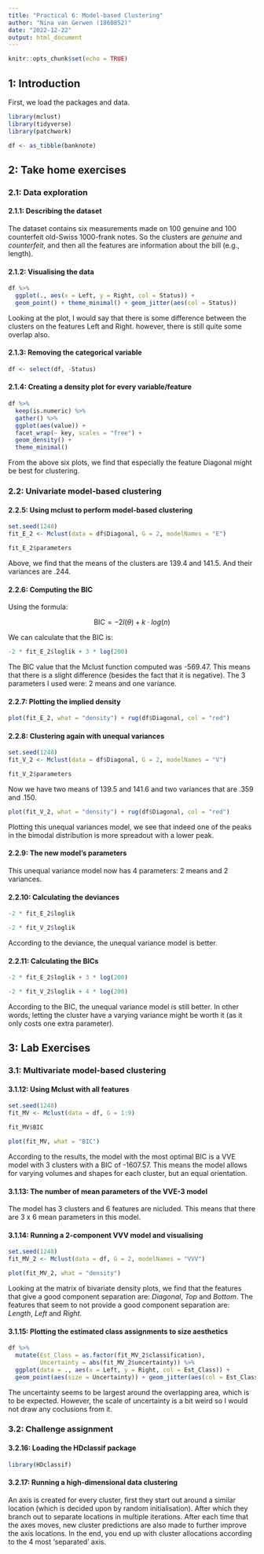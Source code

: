 ```yaml
---
title: "Practical 6: Model-based Clustering"
author: "Nina van Gerwen (1860852)"
date: "2022-12-22"
output: html_document
---
```


```r
knitr::opts_chunk$set(echo = TRUE)
```

## 1: Introduction

First, we load the packages and data.

```r
library(mclust)
library(tidyverse)
library(patchwork)

df <- as_tibble(banknote)
```

## 2: Take home exercises

### 2.1: Data exploration

#### 2.1.1: Describing the dataset

The dataset contains six measurements made on 100 genuine and 100 counterfeit
old-Swiss 1000-frank notes. So the clusters are *genuine* and *counterfeit*, and
then all the features are information about the bill (e.g., length).

#### 2.1.2: Visualising the data

```r
df %>%
  ggplot(., aes(x = Left, y = Right, col = Status)) +
  geom_point() + theme_minimal() + geom_jitter(aes(col = Status))
```

Looking at the plot, I would say that there is some difference between the clusters
on the features Left and Right. however, there is still quite some overlap also.

#### 2.1.3: Removing the categorical variable

```r
df <- select(df, -Status)
```


#### 2.1.4: Creating a density plot for every variable/feature

```r
df %>%
  keep(is.numeric) %>%
  gather() %>%
  ggplot(aes(value)) +
  facet_wrap(~ key, scales = "free") + 
  geom_density() +
  theme_minimal()
```

From the above six plots, we find that especially the feature Diagonal might be
best for clustering.

### 2.2: Univariate model-based clustering

#### 2.2.5: Using mclust to perform model-based clustering

```r
set.seed(1248)
fit_E_2 <- Mclust(data = df$Diagonal, G = 2, modelNames = "E")

fit_E_2$parameters
```

Above, we find that the means of the clusters are 139.4 and 141.5. And 
their variances are .244.

#### 2.2.6: Computing the BIC

Using the formula:

$$ \text{BIC} = -2 l(\theta) + k \cdot log(n)$$ 

We can calculate that the BIC is:

```r
-2 * fit_E_2$loglik + 3 * log(200)
```
The BIC value that the Mclust function computed was -569.47. This means
that there is a slight difference (besides the fact that it is negative).
The 3 parameters I used were: 2 means and one variance. 

#### 2.2.7: Plotting the implied density

```r
plot(fit_E_2, what = "density") + rug(df$Diagonal, col = "red")
```

#### 2.2.8: Clustering again with unequal variances

```r
set.seed(1248)
fit_V_2 <- Mclust(data = df$Diagonal, G = 2, modelNames = "V")

fit_V_2$parameters
```

Now we have two means of 139.5 and 141.6 and two variances that are .359 and .150.

```r
plot(fit_V_2, what = "density") + rug(df$Diagonal, col = "red")
```

Plotting this unequal variances model, we see that indeed one of the peaks in
the bimodal distribution is more spreadout with a lower peak.

#### 2.2.9: The new model's parameters

This unequal variance model now has 4 parameters: 2 means and 2 variances.

#### 2.2.10: Calculating the deviances

```r
-2 * fit_E_2$loglik

-2 * fit_V_2$loglik
```

According to the deviance, the unequal variance model is better. 

#### 2.2.11: Calculating the BICs

```r
-2 * fit_E_2$loglik + 3 * log(200)

-2 * fit_V_2$loglik + 4 * log(200)
```
According to the BIC, the unequal variance model is still better. In other words,
letting the cluster have a varying variance might be worth it (as it only costs
one extra parameter).

## 3: Lab Exercises

### 3.1: Multivariate model-based clustering

#### 3.1.12: Using Mclust with all features

```r
set.seed(1248)
fit_MV <- Mclust(data = df, G = 1:9)

fit_MV$BIC

plot(fit_MV, what = "BIC")
```
According to the results, the model with the most optimal BIC is a VVE model with
3 clusters with a BIC of -1607.57. This means the model allows for varying
volumes and shapes for each cluster, but an equal orientation.

#### 3.1.13: The number of mean parameters of the VVE-3 model

The model has 3 clusters and 6 features are nicluded. This means that
there are 3 x 6 mean parameters in this model.

#### 3.1.14: Running a 2-component VVV model and visualising

```r
set.seed(1248)
fit_MV_2 <- Mclust(data = df, G = 2, modelNames = "VVV")

plot(fit_MV_2, what = "density")
```

Looking at the matrix of bivariate density plots, we find that the features that give
a good component separation are: *Diagonal*, *Top* and *Bottom*. The features
that seem to not provide a good component separation are: *Length*, *Left* and
*Right*.

#### 3.1.15: Plotting the estimated class assignments to size aesthetics

```r
df %>%
  mutate(Est_Class = as.factor(fit_MV_2$classification),
         Uncertainty = abs(fit_MV_2$uncertainty)) %>%
  ggplot(data = ., aes(x = Left, y = Right, col = Est_Class)) +
  geom_point(aes(size = Uncertainty)) + geom_jitter(aes(col = Est_Class)) + theme_minimal()
```

The uncertainty seems to be largest around the overlapping area, which is
to be expected. However, the scale of uncertainty is a bit weird so I would
not draw any coclusions from it.

### 3.2: Challenge assignment

#### 3.2.16: Loading the HDclassif package

```r
library(HDclassif)
```

#### 3.2.17: Running a high-dimensional data clustering

An axis is created for every cluster, first they start out around a similar location
(which is decided upon by random initialisation). After which they branch out to
separate locations in multiple iterations. After each time that the axes moves,
new cluster predictions are also made to further improve the axis locations.
In the end, you end up with cluster allocations according to the 4 most 
'separated' axis.












  


